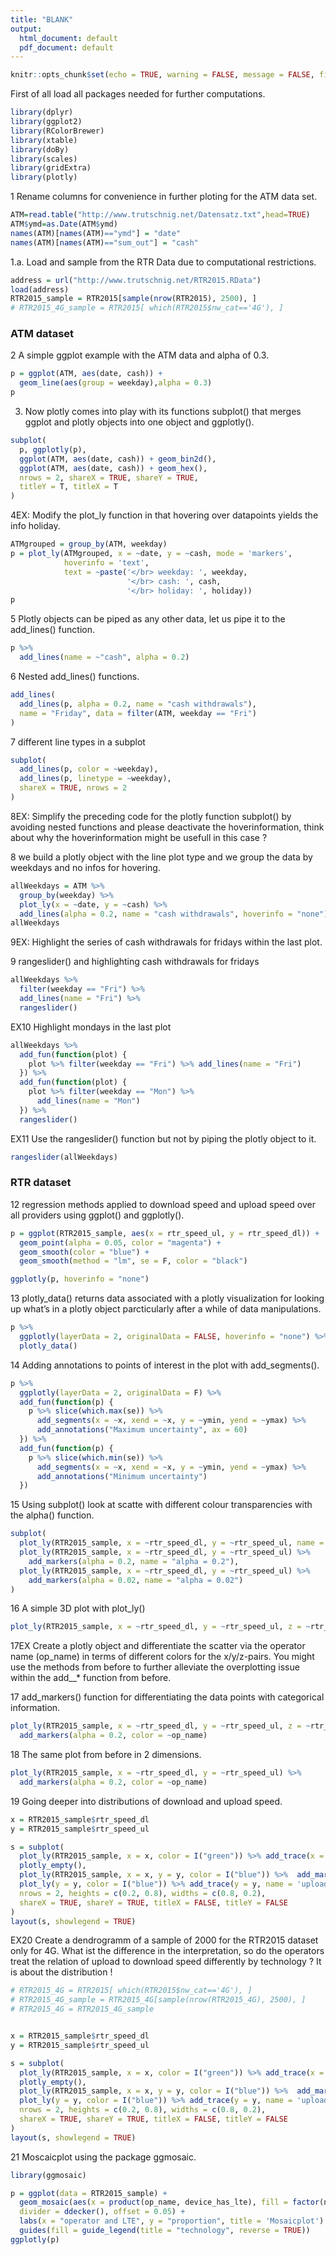 ```yaml
---
title: "BLANK"
output:
  html_document: default
  pdf_document: default
---
```


```r
knitr::opts_chunk$set(echo = TRUE, warning = FALSE, message = FALSE, fig.keep = 9.5)
```

First of all load all packages needed for further computations.

```r
library(dplyr)
library(ggplot2)
library(RColorBrewer)
library(xtable)
library(doBy)
library(scales)
library(gridExtra)
library(plotly)

```


1 Rename columns for convenience in further ploting for the ATM data set. 

```r
ATM=read.table("http://www.trutschnig.net/Datensatz.txt",head=TRUE)
ATM$ymd=as.Date(ATM$ymd)
names(ATM)[names(ATM)=="ymd"] = "date"
names(ATM)[names(ATM)=="sum_out"] = "cash"
```

1.a. Load and sample from the RTR Data due to computational restrictions.

```r
address = url("http://www.trutschnig.net/RTR2015.RData")
load(address)
RTR2015_sample = RTR2015[sample(nrow(RTR2015), 2500), ]
# RTR2015_4G_sample = RTR2015[ which(RTR2015$nw_cat=='4G'), ]

```


### ATM dataset

2 A simple ggplot example with the ATM data and alpha of 0.3.

```r
p = ggplot(ATM, aes(date, cash)) +
  geom_line(aes(group = weekday),alpha = 0.3)
p
```

3. Now plotly comes into play with its functions subplot() that merges ggplot and plotly objects into one object and ggplotly().


```r
subplot(
  p, ggplotly(p), 
  ggplot(ATM, aes(date, cash)) + geom_bin2d(),
  ggplot(ATM, aes(date, cash)) + geom_hex(),
  nrows = 2, shareX = TRUE, shareY = TRUE,
  titleY = T, titleX = T
)
```

4EX: Modify the plot_ly function in that hovering over datapoints yields the info holiday.


```r
ATMgrouped = group_by(ATM, weekday)
p = plot_ly(ATMgrouped, x = ~date, y = ~cash, mode = 'markers',
            hoverinfo = 'text',
            text = ~paste('</br> weekday: ', weekday,
                          '</br> cash: ', cash,
                          '</br> holiday: ', holiday))
p

```

5 Plotly objects can be piped as any other data, let us pipe it to the add_lines() function.

```r
p %>% 
  add_lines(name = ~"cash", alpha = 0.2)


```

6 Nested add_lines() functions.

```r
add_lines(
  add_lines(p, alpha = 0.2, name = "cash withdrawals"),
  name = "Friday", data = filter(ATM, weekday == "Fri")
)
```
7 different line types in a subplot

```r
subplot(
  add_lines(p, color = ~weekday),
  add_lines(p, linetype = ~weekday),
  shareX = TRUE, nrows = 2
)
```

8EX: Simplify the preceding code for the plotly function subplot() by avoiding nested functions and please deactivate the hoverinformation, think about why the hoverinformation might be usefull in this case ?

8 we build a plotly object with the line plot type and we group the data by weekdays and no infos for hovering.

```r
allWeekdays = ATM %>%
  group_by(weekday) %>%
  plot_ly(x = ~date, y = ~cash) %>%
  add_lines(alpha = 0.2, name = "cash withdrawals", hoverinfo = "none")
allWeekdays
```


9EX: Highlight the series of cash withdrawals for fridays within the last plot.

9 rangeslider() and highlighting cash withdrawals for fridays

```r
allWeekdays %>%
  filter(weekday == "Fri") %>%
  add_lines(name = "Fri") %>% 
  rangeslider()

```

EX10 Highlight mondays in the last plot

```r
allWeekdays %>%
  add_fun(function(plot) {
    plot %>% filter(weekday == "Fri") %>% add_lines(name = "Fri")
  }) %>%
  add_fun(function(plot) {
    plot %>% filter(weekday == "Mon") %>% 
      add_lines(name = "Mon")
  }) %>%
  rangeslider()
```

EX11 Use the rangeslider() function but not by piping the plotly object to it.

```r
rangeslider(allWeekdays)

```

### RTR dataset

12 regression methods applied to download speed and upload speed over all providers using ggplot() and ggplotly().

```r
p = ggplot(RTR2015_sample, aes(x = rtr_speed_ul, y = rtr_speed_dl)) +
  geom_point(alpha = 0.05, color = "magenta") + 
  geom_smooth(color = "blue") +
  geom_smooth(method = "lm", se = F, color = "black")

ggplotly(p, hoverinfo = "none")

```


13 plotly_data() returns data associated with a plotly visualization for looking up what's in a plotly object parcticularly after a while of data manipulations.

```r
p %>%
  ggplotly(layerData = 2, originalData = FALSE, hoverinfo = "none") %>%
  plotly_data()
```


14 Adding annotations to points of interest in the plot with add_segments().

```r
p %>%
  ggplotly(layerData = 2, originalData = F) %>%
  add_fun(function(p) {
    p %>% slice(which.max(se)) %>%
      add_segments(x = ~x, xend = ~x, y = ~ymin, yend = ~ymax) %>%
      add_annotations("Maximum uncertainty", ax = 60)
  }) %>%
  add_fun(function(p) {
    p %>% slice(which.min(se)) %>%
      add_segments(x = ~x, xend = ~x, y = ~ymin, yend = ~ymax) %>%
      add_annotations("Minimum uncertainty")
  })
```

15 Using subplot() look at scatte with different colour transparencies with the alpha() function.

```r
subplot(
  plot_ly(RTR2015_sample, x = ~rtr_speed_dl, y = ~rtr_speed_ul, name = "default"),
  plot_ly(RTR2015_sample, x = ~rtr_speed_dl, y = ~rtr_speed_ul) %>% 
    add_markers(alpha = 0.2, name = "alpha = 0.2"),
  plot_ly(RTR2015_sample, x = ~rtr_speed_dl, y = ~rtr_speed_ul) %>% 
    add_markers(alpha = 0.02, name = "alpha = 0.02")
)
```


16 A simple 3D plot with plot_ly()


```r
plot_ly(RTR2015_sample, x = ~rtr_speed_dl, y = ~rtr_speed_ul, z = ~rtr_ping, name = "default")

```

17EX  Create a plotly object and differentiate the scatter via the operator name (op_name) in terms of different colors for the x/y/z-pairs. You might use the methods from before to further alleviate the overplotting issue within the add__* function from before.

17 add_markers() function for differentiating the data points with categorical information.

```r
plot_ly(RTR2015_sample, x = ~rtr_speed_dl, y = ~rtr_speed_ul, z = ~rtr_ping) %>% 
  add_markers(alpha = 0.2, color = ~op_name)
```

18 The same plot from before in 2 dimensions.


```r
plot_ly(RTR2015_sample, x = ~rtr_speed_dl, y = ~rtr_speed_ul) %>%
  add_markers(alpha = 0.2, color = ~op_name)
```

19 Going deeper into distributions of download and upload speed.

```r
x = RTR2015_sample$rtr_speed_dl
y = RTR2015_sample$rtr_speed_ul

s = subplot(
  plot_ly(RTR2015_sample, x = x, color = I("green")) %>% add_trace(x = x, name = 'download speed'), 
  plotly_empty(), 
  plot_ly(RTR2015_sample, x = x, y = y, color = I("blue")) %>%  add_markers(alpha = 0.2, color = ~op_name), 
  plot_ly(y = y, color = I("blue")) %>% add_trace(y = y, name = 'upload speed'),
  nrows = 2, heights = c(0.2, 0.8), widths = c(0.8, 0.2), 
  shareX = TRUE, shareY = TRUE, titleX = FALSE, titleY = FALSE
)
layout(s, showlegend = TRUE)
```

EX20 Create a dendrogramm of a sample of 2000 for the RTR2015 dataset only for 4G. What ist the difference in the interpretation, so do the operators treat the relation of upload to download speed differently by technology ? It is about the distribution ! 

```r
# RTR2015_4G = RTR2015[ which(RTR2015$nw_cat=='4G'), ]
# RTR2015_4G_sample = RTR2015_4G[sample(nrow(RTR2015_4G), 2500), ]
# RTR2015_4G = RTR2015_4G_sample


x = RTR2015_sample$rtr_speed_dl
y = RTR2015_sample$rtr_speed_ul

s = subplot(
  plot_ly(RTR2015_sample, x = x, color = I("green")) %>% add_trace(x = x, name = 'download speed'), 
  plotly_empty(), 
  plot_ly(RTR2015_sample, x = x, y = y, color = I("blue")) %>%  add_markers(alpha = 0.2, color = ~op_name), 
  plot_ly(y = y, color = I("blue")) %>% add_trace(y = y, name = 'upload speed'),
  nrows = 2, heights = c(0.2, 0.8), widths = c(0.8, 0.2), 
  shareX = TRUE, shareY = TRUE, titleX = FALSE, titleY = FALSE
)
layout(s, showlegend = TRUE)
```

21 Moscaicplot using the package ggmosaic.

```r
library(ggmosaic)

p = ggplot(data = RTR2015_sample) + 
  geom_mosaic(aes(x = product(op_name, device_has_lte), fill = factor(nw_cat)),
  divider = ddecker(), offset = 0.05) + 
  labs(x = "operator and LTE", y = "proportion", title = 'Mosaicplot') + 
  guides(fill = guide_legend(title = "technology", reverse = TRUE))
ggplotly(p)
```





